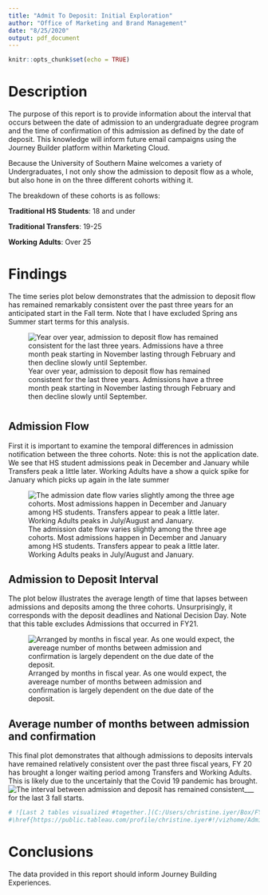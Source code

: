 ```yaml
---
title: "Admit To Deposit: Initial Exploration"
author: "Office of Marketing and Brand Management"
date: "8/25/2020"
output: pdf_document
---
```


```r
knitr::opts_chunk$set(echo = TRUE)
```

# Description

The purpose of this report is to provide information about the interval that occurs between the date of admission to an undergraduate degree program and the time of confirmation of this admission as defined by the date of deposit. This knowledge will inform future email campaigns using the Journey Builder platform within Marketing Cloud. 

Because the University of Southern Maine welcomes a variety of Undergraduates, I not only show the admission to deposit flow as a whole, but also hone in on the three different cohorts withing it. 

The breakdown of these cohorts is as follows: 

__Traditional HS Students__: 18 and under

__Traditional Transfers__: 19-25

__Working Adults__: Over 25

# Findings

The time series plot below demonstrates that the admission to deposit flow has remained remarkably consistent over the past three years for an anticipated start in the Fall term. Note that I have excluded Spring ans Summer start terms for this analysis.

![Year over year, admission to deposit flow has remained consistent for the last three years. Admissions have a three month peak starting in November lasting through February and then decline slowly until September.](C:/Users/christine.iyer/Box/FY21 Special Projects/FY21 Admit to Deposit Interval/Start.png)

#


## Admission Flow

First it is important to examine the temporal differences in admission notification between the three cohorts.  Note: this is not the application date. We see that HS student admissions peak in December and January while Transfers peak a little later. Working Adults have a show a quick spike for January which picks up again in the late summer

![The admission date flow varies slightly among the three age cohorts. Most admissions happen in  December and January among HS  students. Transfers appear to peak a little later. Working Adults peaks in July/August and January. ](C:/Users/christine.iyer/Box/FY21 Special Projects/FY21 Admit to Deposit Interval/Number of Apps Submitted among Deposited.png)

## Admission to Deposit Interval

The plot below illustrates the average length of time that lapses between admissions and deposits among the three cohorts. Unsurprisingly, it corresponds with the deposit deadlines and National Decision Day. Note that this table excludes Admissions that occurred in FY21. 

![Arranged by months in fiscal year. As one would expect, the avereage number of months between admission and confirmation is largely dependent on the due date of the deposit. ](C:/Users/christine.iyer/Box/FY21 Special Projects/FY21 Admit to Deposit Interval/lollipop.png)

## Average number of months between admission and confirmation

This final plot demonstrates that although admissions to deposits intervals have remained relatively consistent over the past three fiscal years, FY 20 has brought a longer waiting period among Transfers and Working Adults. This is likely due to the uncertainly that the Covid 19 pandemic has brought.  
![The interval between admission and deposit has remained _consistent____ for the last 3 fall starts. ](C:/Users/christine.iyer/Box/FY21 Special Projects/FY21 Admit to Deposit Interval/AverageNumberofMonthsBetween.png)

```r
# ![Last 2 tables visualized #together.](C:/Users/christine.iyer/Box/FY21 Special #Projects/FY21 Admit to Deposit Interval/Last2.png)
#\href{https://public.tableau.com/profile/christine.iyer#!/vizhome/Admission_to_Deposit_Fall_UG_Only/Admissionto#Deposit?publish=yes}{{\color{blue}{\underline{Tableau #interactive visualization}}}}
```


# Conclusions

The data provided in this report should inform Journey Building Experiences.

